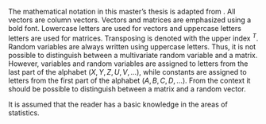 \phantomsection
\section*{Notation}
\addcontentsline{toc}{section}{Notation}

The mathematical notation in this master's thesis is adapted from \cite{Madsen_2010}. All vectors are column vectors. Vectors and matrices are emphasized using a bold font. Lowercase letters are used for vectors and uppercase letters letters are used for matrices. Transposing is denoted with the upper index $^T$. Random variables are always written using uppercase letters. Thus, it is not possible to distinguish between a multivariate random variable and a matrix. However, variables and random variables are assigned to letters from the last part of the alphabet $(X, Y, Z, U, V, \dots)$, while constants are assigned to letters from the first part of the alphabet $(A, B, C, D, \dots)$. From the context it should be possible to distinguish between a matrix and a random vector.

It is assumed that the reader has a basic knowledge in the areas of statistics. 

\printunsrtglossaries

\cleardoublepage 
\tableofcontents
\cleardoublepage 

\pagenumbering{arabic}
